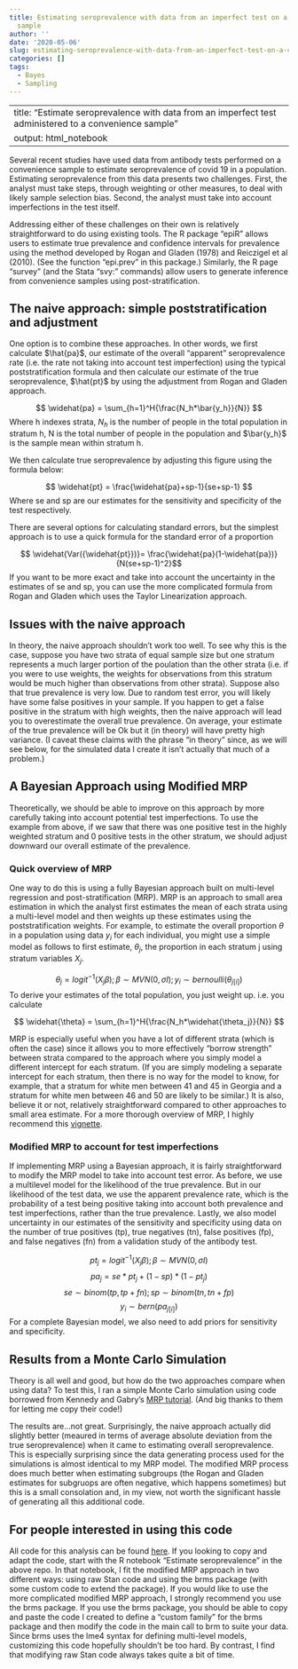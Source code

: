 ---
title: Estimating seroprevalence with data from an imperfect test on a convenience
  sample
author: ''
date: '2020-05-06'
slug: estimating-seroprevalence-with-data-from-an-imperfect-test-on-a-convenience-sample
categories: []
tags:
  - Bayes
  - Sampling
---

---
title: "Estimate seroprevalence with data from an imperfect test administered to a convenience sample"
output: html_notebook
---

Several recent studies have used data from antibody tests performed on a convenience sample to estimate seroprevalence of covid 19 in a population.  Estimating seroprevalence from this data presents two challenges. First, the analyst must take steps, through weighting or other measures, to deal with likely sample selection bias.  Second, the analyst must take into account imperfections in the test itself.  

Addressing either of these challenges on their own is relatively straightforward to do using existing tools.  The R package "epiR" allows users to estimate true prevalence and confidence intervals for prevalence using the method developed by Rogan and Gladen (1978) and Reiczigel et al (2010). (See the function "epi.prev" in this package.) Similarly, the R page "survey" (and the Stata "svy: " commands) allow users to generate inference from convenience samples using post-stratification. 

## The naive approach: simple poststratification and adjustment
One option is to combine these approaches.  In other words, we first calculate $\hat{pa}$, our estimate of the overall "apparent" seroprevalence rate (i.e. the rate not taking into account test imperfection) using the typical poststratification formula and then calculate our estimate of the true seroprevalence, $\hat{pt}$ by using the adjustment from Rogan and Gladen approach. 

$$ \widehat{pa} = \sum_{h=1}^H{\frac{N_h*\bar{y_h}}{N}} $$
Where h indexes strata, $N_h$ is the number of people in the total population in stratum h, N is the total number of people in the population and $\bar{y_h}$ is the sample mean within stratum h.

We then calculate true seroprevalence by adjusting this figure using the formula below:

$$ \widehat{pt} = \frac{\widehat{pa}+sp-1}{se+sp-1} $$
Where se and sp are our estimates for the sensitivity and specificity of the test respectively.

There are several options for calculating standard errors, but the simplest approach is to use a quick formula for the standard error of a proportion

$$ \widehat{Var({\widehat{pt}})}= \frac{\widehat{pa}(1-\widehat{pa})}{N(se+sp-1)^2}$$
If you want to be more exact and take into account the uncertainty in the estimates of se and sp, you can use the more complicated formula from Rogan and Gladen which uses the Taylor Linearization approach.  

## Issues with the naive approach
In theory, the naive approach shouldn't work too well.  To see why this is the case, suppose you have two strata of equal sample size but one stratum represents a much larger portion of the poulation than the other strata (i.e. if you were to use weights, the weights for observations from this stratum would be much higher than observations from other strata). Suppose also that true prevalence is very low. Due to random test error, you will likely have some false positives in your sample. If you happen to get a false positive in the stratum with high weights, then the naive approach will lead you to overestimate the overall true prevalence. On average, your estimate of the true prevalence will be Ok but it (in theory) will have pretty high variance. (I caveat these claims with the phrase "in theory" since, as we will see below, for the simulated data I create it isn't actually that much of a problem.)


## A Bayesian Approach using Modified MRP

Theoretically, we should be able to improve on this approach by more carefully taking into account potential test imperfections.  To use the example from above, if we saw that there was one positive test in the highly weighted stratum and 0 positive tests in the other stratum, we should adjust downward our overall estimate of the prevalence. 


### Quick overview of MRP
One way to do this is using a fully Bayesian approach built on multi-level regression and post-stratification (MRP). MRP is an approach to small area estimation in which the analyst first estimates the mean of each strata using a multi-level model and then weights up these estimates using the poststratification weights. For example, to estimate the overall proportion $\theta$ in a population using data $y_i$ for each individual, you might use a simple model as follows to first estimate, $\theta_j$, the proportion in each stratum j using stratum variables $X_j$.

$$ \theta_j =logit^{-1}(X_j\beta); \beta\sim MVN(0,\sigma I); y_i \sim bernoulli(\theta_{j[i]}) $$
To derive your estimates of the total population, you just weight up. i.e. you calculate

$$ \widehat{\theta} = \sum_{h=1}^H{\frac{N_h*\widehat{\theta_j}}{N}} $$

MRP is especially useful when you have a lot of different strata (which is often the case) since it allows you to more effectively "borrow strength" between strata compared to the approach where you simply model a different intercept for each stratum. (If you are simply modeling a separate intercept for each stratum, then there is no way for the model to know, for example, that a stratum for white men between 41 and 45 in Georgia and a stratum for white men between 46 and 50 are likely to be similar.) It is also, believe it or not, relatively straightforward compared to other approaches to small area estimate.  For a more thorough overview of MRP, I highly recommend this [vignette](https://mc-stan.org/rstanarm/articles/mrp.html).

### Modified MRP to account for test imperfections
If implementing MRP using a Bayesian approach, it is fairly straightforward to modify the MRP model to take into account test error. As before, we use a multilevel model for the likelihood of the true prevalence. But in our likelihood of the test data, we use the apparent prevalence rate, which is the probability of a test being positive taking into account both prevalence and test imperfections, rather than the true prevalence.  Lastly, we also model uncertainty in our estimates of the sensitivity and specificity using data on the number of true positives (tp), true negatives (tn), false positives (fp), and false negatives (fn) from a validation study of the antibody test.

$$ pt_j =logit^{-1}(X_j\beta); \beta\sim MVN(0,\sigma I)$$
$$ pa_j = se*pt_j+(1-sp)*(1-pt_j) $$
$$ se \sim binom(tp, tp+fn); sp \sim binom(tn, tn+fp)$$
$$ y_i \sim bern(pa_{j[i]}) $$
For a complete Bayesian model, we also need to add priors for sensitivity and specificity.

## Results from a Monte Carlo Simulation

Theory is all well and good, but how do the two approaches compare when using data? To test this, I ran a simple Monte Carlo simulation using code borrowed from Kennedy and Gabry's [MRP tutorial](https://cran.r-project.org/web/packages/rstanarm/vignettes/mrp.html).  (And big thanks to them for letting me copy their code!)

The results are...not great.  Surprisingly, the naive approach actually did slightly better (meaured in terms of average absolute deviation from the true seroprevalence) when it came to estimating overall seroprevalence. This is especially surprising since the data generating process used for the simulations is almost identical to my MRP model. The modified MRP process does much better when estimating subgroups (the Rogan and Gladen estimates for subgruops are often negative, which happens sometimes) but this is a small consolation and, in my view, not worth the significant hassle of generating all this additional code.


## For people interested in using this code

All code for this analysis can be found [here](https://github.com/dougj892/sero_prevalence2). 
If you looking to copy and adapt the code, start with the R notebook "Estimate seroprevalence" in the above repo. In that notebook, I fit the modified MRP approach in two different ways: using raw Stan code and using the brms package (with some custom code to extend the package). If you would like to use the more complicated modified MRP approach, I strongly recommend you use the brms package.  If you use the brms package, you should be able to copy and paste the code I created to define a "custom family" for the brms package and then modify the code in the main call to brm to suite your data. Since brms uses the lme4 syntax for defining multi-level models, customizing this code hopefully shouldn't be too hard.  By contrast, I find that modifying raw Stan code always takes quite a bit of time.





